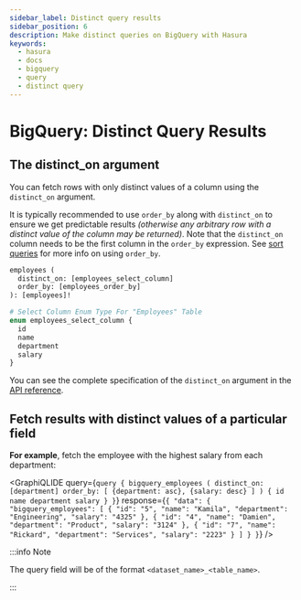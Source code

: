 ```yaml
---
sidebar_label: Distinct query results
sidebar_position: 6
description: Make distinct queries on BigQuery with Hasura
keywords:
  - hasura
  - docs
  - bigquery
  - query
  - distinct query
---
```



# BigQuery: Distinct Query Results

## The **distinct_on** argument

You can fetch rows with only distinct values of a column using the
`distinct_on` argument.

It is typically recommended to use `order_by` along with `distinct_on`
to ensure we get predictable results *(otherwise any arbitrary row with
a distinct value of the column may be returned)*. Note that the
`distinct_on` column needs to be the first column in the `order_by`
expression. See [sort queries](/queries/bigquery/sorting.mdx) for more info on
using `order_by`.

```graphql
employees (
  distinct_on: [employees_select_column]
  order_by: [employees_order_by]
): [employees]!

# Select Column Enum Type For "Employees" Table
enum employees_select_column {
  id
  name
  department
  salary
}
```

You can see the complete specification of the `distinct_on` argument in
the [API reference](/api-reference/graphql-api/query.mdx#distinctonexp).

## Fetch results with distinct values of a particular field

**For example**, fetch the employee with the highest salary from each
department:

<GraphiQLIDE
  query={`query {
  bigquery_employees (
    distinct_on: [department]
    order_by: [
      {department: asc},
      {salary: desc}
    ]
  ) {
    id
    name
    department
    salary
  }
}`}
response={`{
 "data": {
   "bigquery_employees": [
     {
       "id": "5",
       "name": "Kamila",
       "department": "Engineering",
       "salary": "4325"
     },
     {
       "id": "4",
       "name": "Damien",
       "department": "Product",
       "salary": "3124"
     },
     {
       "id": "7",
       "name": "Rickard",
       "department": "Services",
       "salary": "2223"
     }
   ]
 }
}`}
/>

:::info Note

The query field will be of the format `<dataset_name>_<table_name>`.

:::
